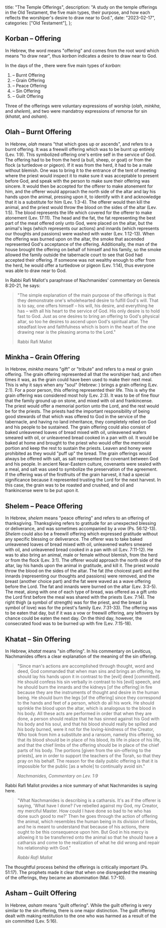   title: "The Temple Offerings",
  description: "A study on the temple offerings in the Old Testament, the five main types, their purpose, and how each reflects the worshiper's desire to draw near to God.",
  date: "2023-02-17",
  categories: ["Old Testament"],
};

## Korban – Offering

In Hebrew, the word *<Definition lang="hebrew" anchor="korban" text="korban" />* means "offering" and comes from the root word *<Definition lang="hebrew" anchor="karav" text="karav" />* which means "to draw near", thus *korban* indicates a desire to draw near to God.

In the days of the *<Definition lang="hebrew" anchor="mishkan" text="mishkan" />*, there were five main types of *korban*:

1. *<Definition lang="hebrew" anchor="olah" text="Olah" />* – Burnt Offering
2. *<Definition lang="hebrew" anchor="minkha" text="Minkha" />* – Grain Offering
3. *<Definition lang="hebrew" anchor="shelem" text="Shelem" />* – Peace Offering
4. *<Definition lang="hebrew" anchor="khatat" text="Khatat" />* – Sin Offering
5. *<Definition lang="hebrew" anchor="asham" text="Asham" />* – Guilt Offering

Three of the offerings were voluntary expressions of worship (*olah*, *minkha*, and *shelem*), and two were mandatroy expressions of remorse for sin (*khatat*, and *asham*).

## Olah – Burnt Offering

In Hebrew, *olah* means "that which goes up or ascends", and refers to a burnt offering. It was a freewill offering which was to be burnt up entirely (Lev. 1:9). This symbolized offering one's entire self in the service of God. The offering had to be from the herd (a bull, sheep, or goat) or from the flock (a turtledove or pigeon). If it was from the herd, it had to be a male without blemish. One was to bring it to the entrance of the tent of meeting where the priest would inspect it to make sure it was acceptable to present before God, and speak with the person to make sure their offering was sincere. It would then be accepted for the offerer to make atonement for him, and the offerer would approach the north side of the altar and lay his hands upon the animal, pressing upon it, to identify with it and acknowledge that it is a substitute for him (Lev. 1:3-4). The offerer would then kill the animal, and the priest would throw the blood on the sides of the altar (Lev. 1:5). The blood represents the life which covered for the offerer to make atonement (Lev. 17:11). The head and the fat, the fat representing the best part of the meat offered only unto God, were placed on the altar, but the animal's legs (which represents our actions) and innards (which represents our thoughts and passions) were washed with water (Lev. 1:12-13). When the offering was burned upon on the altar, the smoke that ascended represented God's acceptance of the offering. Additionally, the man of the house brought the offering on behalf of himself and his family, so the smoke allowed the family outside the tabernacle court to see that God had accepted their offering. If someone was not wealthy enough to offer from the herd, he would offer a turtledove or pigeon (Lev. 1:14), thus everyone was able to draw near to God.

In Rabbi Rafi Mallot's paraphrase of Nachmanides' commentary on Genesis 8:20-21, he says:

> "The simple explanation of the main purpose of the offerings is that they demonstrate one's wholehearted desire to fulfill God's will. That is to say, one offers himself – his will, his desire, and everything he has – with all his heart to the service of God. His only desire is to hold fast to God. Just as one desires to bring an offering to God's physical altar, so too he desires to ascend upon God's spiritual altar. The steadfast love and faithfulness which is born in the heart of the one drawing near *is* the pleasing aroma to the Lord."
>
> Rabbi Rafi Mallot

## Minkha – Grain Offering

In Hebrew, *minkha* means "gift" or "tribute" and refers to a meal or grain offering. The grain offering represented all that the worshiper had, and often times it was, as the grain could have been used to make their next meal. This is why it says when any "soul" (Hebrew: *<Definition lang="hebrew" anchor="nephesh" text="nephesh" />*) brings a grain offering (Lev. 2:1). For a poor person, this offering represented their life. This is why the grain offering was considered most holy (Lev. 2:3). It was to be of fine flour that the family ground up on stone, and mixed with oil and frankincense. The priest would offer a memorial portion unto the Lord, and the rest would be for the priests. The priests had the important responsibility of being good stewards of that which was offered to God in the service of the tabernacle, and having no land inheritance, they completely relied on God and his people to be sustained. The grain offering could also consist of baked unleavened loaves of bread mixed with oil, unleavened wafers smeared with oil, or unleavened bread cooked in a pan with oil. It would be baked at home and brought to the priest who would offer the memorial portion and keep the rest to sustain the priests. Leaven and honey were prohibited as they would "puff up" the bread. The grain offerings would always be offered with salt, as salt represented the covenant between God and his people. In ancient Near-Eastern culture, covenants were sealed with a meal, and salt was used to symbolize the preservation of the agreement. If the offering was of the firstfruits of the grain harvest, it had a special significance because it represented trusting the Lord for the next harvest. In this case, the grain was to be roasted and crushed, and oil and frankincense were to be put upon it.

## Shelem – Peace Offering

In Hebrew, *shelem* means "peace offering" and refers to an offering of thanksgiving. Thanksgiving refers to gratitude for an unexpected blessing or deliverance, and was sometimes accompanied by a vow (Ps. 56:12-13). *Shelem* could also be a freewill offering which expressed gratitude without any specific blessing or deliverance. The offerer was to take baked unleavened loaves of bread mixed with oil, unleavened wafers smeared with oil, and unleavened bread cooked in a pan with oil (Lev. 7:11-12). He was to also bring an animal, male or female without blemish, from the herd or from the flock (Lev. 3:1). The offerer would approach the north side of the altar, lay his hands upon the animal in gratitude, and kill it. The priest would throw the blood on the sides of the altar. The fat (the choicest part) and the innards (representing our thoughts and passions) were removed, and the breast (another choice part) and the fat were waved as a wave offering before the Lord. The fat and innards were burned on the altar (Lev. 3:3-5). The meat, along with one of each type of bread, was offered as a gift unto the Lord first before the meal was shared with the priests (Lev. 7:14). The right thigh (a symbol of strength) was for the priest, and the breast (a symbol of love) was for the priest's family (Lev. 7:31-33). The offering was to be eaten that day, but if it was a vow or freewill offering, any leftovers by chance could be eaten the next day. On the third day, however, the consecrated food was to be burned up with fire (Lev. 7:15-18).

## Khatat – Sin Offering

In Hebrew, *khatat* means "sin offering". In his commentary on Leviticus, Nachmanides offers a clear explanation of the meaning of the sin offering.

> "Since man's actions are accomplished through thought, word and deed, God commanded that when man sins and brings an offering, he should lay his hands upon it in contrast to the \[evil] deed \[committed]. He should confess his sin verbally in contrast to his \[evil] speech, and he should burn the innards and the kidneys \[of the offering] in fire because they are the instruments of thought and desire in the human being. He should burn the legs \[of the offering] since they correspond to the hands and feet of a person, which do all his work. He should sprinkle the blood upon the altar, which is analogous to the blood in his body. All these acts are performed in order that when they are done, a person should realize that he has sinned against his God with his body and his soul, and that *his* blood should really be spilled and *his* body burned, were it not for the loving-kindness of the Creator, Who took from him a substitute and a ransom, namely this offering, so that its blood should be in place of his blood, its life in place of his life, and that the chief limbs of the offering should be in place of the chief parts of his body. The portions \[given from the sin-offering to the priests], are in order to support the teachers of the Torah, so that they pray on his behalf. The reason for the daily public offering is that it is impossible for the public \[as a whole] to continually avoid sin."
>
> <cite>Nachmanides, *Commentary on Lev. 1:9*</cite>

Rabbi Rafi Mallot provides a nice summary of what Nachmanides is saying here.

> "What Nachmanides is describing is a catharsis. It's as if the offerer is saying, 'What have I done? I've rebelled against my God, my Creator, my merciful Master. How could I have done so bad to he who has done such good to me?' Then he goes through the action of offering the animal, which resembles the human being in its division of limbs, and he is meant to understand that because of his actions, there ought to be this consequence upon him. But God in his mercy is allowing it to be transferred onto the animal so that he should have a catharsis and come to the realization of what he did wrong and repair his relationship with God."
>
> <cite>Rabbi Rafi Mallot</cite>

The thoughtful process behind the offerings is critically important (Ps. 51:17). The prophets made it clear that when one disregarded the meaning of the offerings, they became an abomination (Mal. 1:7-10).

## Asham – Guilt Offering

In Hebrew, *asham* means "guilt offering". While the guilt offering is very similar to the sin offering, there is one major distinction. The guilt offering dealt with making restitution to the one who was harmed as a result of the sin committed (Lev. 5:16).
